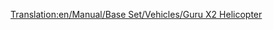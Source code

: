 [[Translation:en/Manual/Base Set/Vehicles/Guru X2 Helicopter]]

{{fr/Hélicoptère|Nom=Hélicoptère Guru X2
|Image=[[File:en/GuruX2Helicopter.png|Hélicoptère Guru X2]]
|Coût=34 863 (69 726)
|Vitesse=512 km/h (320 MPH)
|Entretien=2 165 (4 330)
|Conception=1997
|Vie=20
|Capacité=55 passagers & 20 sacs de courrier
|Description=Cet hélicoptère est le dernier des deux hélicoptères, et est fictif, mais apparemment construit par Lockheed.
|Réalité=Fictif
}}